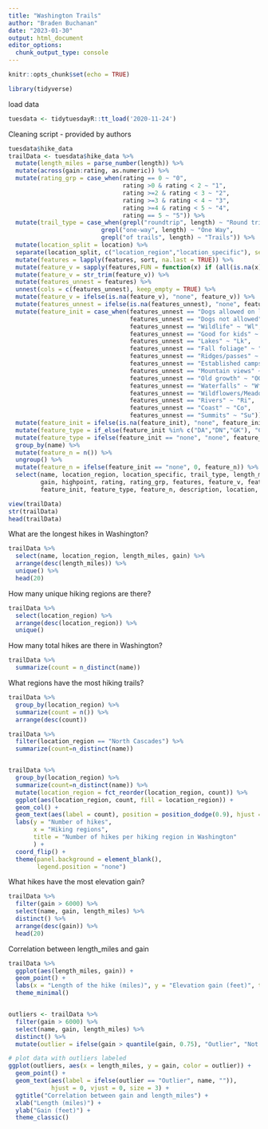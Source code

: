 ```yaml
---
title: "Washington Trails"
author: "Braden Buchanan"
date: "2023-01-30"
output: html_document
editor_options: 
  chunk_output_type: console
---
```


```r
knitr::opts_chunk$set(echo = TRUE)
```

```r
library(tidyverse)
```

load data
```r
tuesdata <- tidytuesdayR::tt_load('2020-11-24')
```

Cleaning script - provided by authors
```r
tuesdata$hike_data
trailData <- tuesdata$hike_data %>%
  mutate(length_miles = parse_number(length)) %>%
  mutate(across(gain:rating, as.numeric)) %>%
  mutate(rating_grp = case_when(rating == 0 ~ "0",
                                rating >0 & rating < 2 ~ "1",
                                rating >=2 & rating < 3 ~ "2",
                                rating >=3 & rating < 4 ~ "3",
                                rating >=4 & rating < 5 ~ "4",
                                rating == 5 ~ "5")) %>%
  mutate(trail_type = case_when(grepl("roundtrip", length) ~ "Round trip",
                          grepl("one-way", length) ~ "One Way",
                          grepl("of trails", length) ~ "Trails")) %>% 
  mutate(location_split = location) %>%
  separate(location_split, c("location_region","location_specific"), sep = ' -- ') %>%
  mutate(features = lapply(features, sort, na.last = TRUE)) %>%
  mutate(feature_v = sapply(features,FUN = function(x) if (all(is.na(x))) NA else paste(x,collapse = ", "))) %>%
  mutate(feature_v = str_trim(feature_v)) %>%
  mutate(features_unnest = features) %>%
  unnest(cols = c(features_unnest), keep_empty = TRUE) %>% 
  mutate(feature_v = ifelse(is.na(feature_v), "none", feature_v)) %>%
  mutate(features_unnest = ifelse(is.na(features_unnest), "none", features_unnest)) %>%
  mutate(feature_init = case_when(features_unnest == "Dogs allowed on leash" ~ "DA",
                                  features_unnest == "Dogs not allowed" ~ "DN",
                                  features_unnest == "Wildlife" ~ "Wl",
                                  features_unnest == "Good for kids" ~ "GK",
                                  features_unnest == "Lakes" ~ "Lk",
                                  features_unnest == "Fall foliage" ~ "FF",
                                  features_unnest == "Ridges/passes" ~ "RP",
                                  features_unnest == "Established campsites" ~ "EC",
                                  features_unnest == "Mountain views" ~ "MV",
                                  features_unnest == "Old growth" ~ "OG",
                                  features_unnest == "Waterfalls" ~ "Wf",
                                  features_unnest == "Wildflowers/Meadows" ~ "WM",
                                  features_unnest == "Rivers" ~ "Ri",
                                  features_unnest == "Coast" ~ "Co",
                                  features_unnest == "Summits" ~ "Su")) %>%
  mutate(feature_init = ifelse(is.na(feature_init), "none", feature_init)) %>%
  mutate(feature_type = if_else(feature_init %in% c("DA","DN","GK"), "Companion", "Feature")) %>%
  mutate(feature_type = ifelse(feature_init == "none", "none", feature_type)) %>%
  group_by(name) %>%
  mutate(feature_n = n()) %>%
  ungroup() %>%
  mutate(feature_n = ifelse(feature_init == "none", 0, feature_n)) %>%
  select(name, location_region, location_specific, trail_type, length_miles, 
         gain, highpoint, rating, rating_grp, features, feature_v, features_unnest, 
         feature_init, feature_type, feature_n, description, location, length)
```


```r
view(trailData)
str(trailData)
head(trailData)
```

What are the longest hikes in Washington?
```r
trailData %>%
  select(name, location_region, length_miles, gain) %>%
  arrange(desc(length_miles)) %>%
  unique() %>%
  head(20)
```

How many unique hiking regions are there?
```r
trailData %>%
  select(location_region) %>%
  arrange(desc(location_region)) %>%
  unique()
```

How many total hikes are there in Washington?
```r
trailData %>%
  summarize(count = n_distinct(name))
```

What regions have the most hiking trails?
```r
trailData %>%
  group_by(location_region) %>%
  summarize(count = n()) %>%
  arrange(desc(count))

trailData %>%
  filter(location_region == "North Cascades") %>%
  summarize(count=n_distinct(name))


trailData %>%
  group_by(location_region) %>%
  summarize(count=n_distinct(name)) %>%
  mutate(location_region = fct_reorder(location_region, count)) %>%
  ggplot(aes(location_region, count, fill = location_region)) +
  geom_col() +
  geom_text(aes(label = count), position = position_dodge(0.9), hjust = 1.2, color = "white") +
  labs(y = "Number of hikes",
       x = "Hiking regions",
       title = "Number of hikes per hiking region in Washington"
       ) + 
  coord_flip() + 
  theme(panel.background = element_blank(),
        legend.position = "none")
```

What hikes have the most elevation gain?
```r
trailData %>%
  filter(gain > 6000) %>%
  select(name, gain, length_miles) %>%
  distinct() %>%
  arrange(desc(gain)) %>%
  head(20)
```

Correlation between length_miles and gain
```r
trailData %>%
  ggplot(aes(length_miles, gain)) +
  geom_point() +
  labs(x = "Length of the hike (miles)", y = "Elevation gain (feet)", title = "Correlation between hike length and elevation gain") +
  theme_minimal()


outliers <- trailData %>%
  filter(gain > 6000) %>%
  select(name, gain, length_miles) %>%
  distinct() %>%
  mutate(outlier = ifelse(gain > quantile(gain, 0.75), "Outlier", "Not Outlier"))

# plot data with outliers labeled
ggplot(outliers, aes(x = length_miles, y = gain, color = outlier)) +
  geom_point() +
  geom_text(aes(label = ifelse(outlier == "Outlier", name, "")),
            hjust = 0, vjust = 0, size = 3) +
  ggtitle("Correlation between gain and length_miles") +
  xlab("Length (miles)") +
  ylab("Gain (feet)") +
  theme_classic()
```


